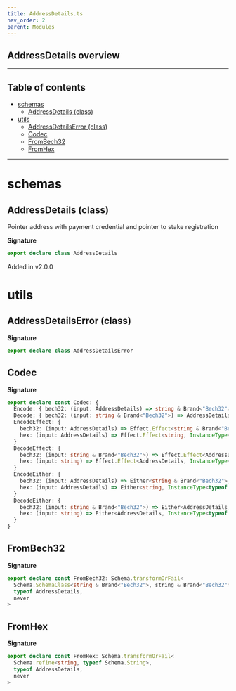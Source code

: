 ```yaml
---
title: AddressDetails.ts
nav_order: 2
parent: Modules
---
```


## AddressDetails overview

---

<h2 className="text-delta">Table of contents</h2>

- [schemas](#schemas)
  - [AddressDetails (class)](#addressdetails-class)
- [utils](#utils)
  - [AddressDetailsError (class)](#addressdetailserror-class)
  - [Codec](#codec)
  - [FromBech32](#frombech32)
  - [FromHex](#fromhex)

---

# schemas

## AddressDetails (class)

Pointer address with payment credential and pointer to stake registration

**Signature**

```ts
export declare class AddressDetails
```

Added in v2.0.0

# utils

## AddressDetailsError (class)

**Signature**

```ts
export declare class AddressDetailsError
```

## Codec

**Signature**

```ts
export declare const Codec: {
  Encode: { bech32: (input: AddressDetails) => string & Brand<"Bech32">; hex: (input: AddressDetails) => string }
  Decode: { bech32: (input: string & Brand<"Bech32">) => AddressDetails; hex: (input: string) => AddressDetails }
  EncodeEffect: {
    bech32: (input: AddressDetails) => Effect.Effect<string & Brand<"Bech32">, InstanceType<typeof AddressDetailsError>>
    hex: (input: AddressDetails) => Effect.Effect<string, InstanceType<typeof AddressDetailsError>>
  }
  DecodeEffect: {
    bech32: (input: string & Brand<"Bech32">) => Effect.Effect<AddressDetails, InstanceType<typeof AddressDetailsError>>
    hex: (input: string) => Effect.Effect<AddressDetails, InstanceType<typeof AddressDetailsError>>
  }
  EncodeEither: {
    bech32: (input: AddressDetails) => Either<string & Brand<"Bech32">, InstanceType<typeof AddressDetailsError>>
    hex: (input: AddressDetails) => Either<string, InstanceType<typeof AddressDetailsError>>
  }
  DecodeEither: {
    bech32: (input: string & Brand<"Bech32">) => Either<AddressDetails, InstanceType<typeof AddressDetailsError>>
    hex: (input: string) => Either<AddressDetails, InstanceType<typeof AddressDetailsError>>
  }
}
```

## FromBech32

**Signature**

```ts
export declare const FromBech32: Schema.transformOrFail<
  Schema.SchemaClass<string & Brand<"Bech32">, string & Brand<"Bech32">, never>,
  typeof AddressDetails,
  never
>
```

## FromHex

**Signature**

```ts
export declare const FromHex: Schema.transformOrFail<
  Schema.refine<string, typeof Schema.String>,
  typeof AddressDetails,
  never
>
```
